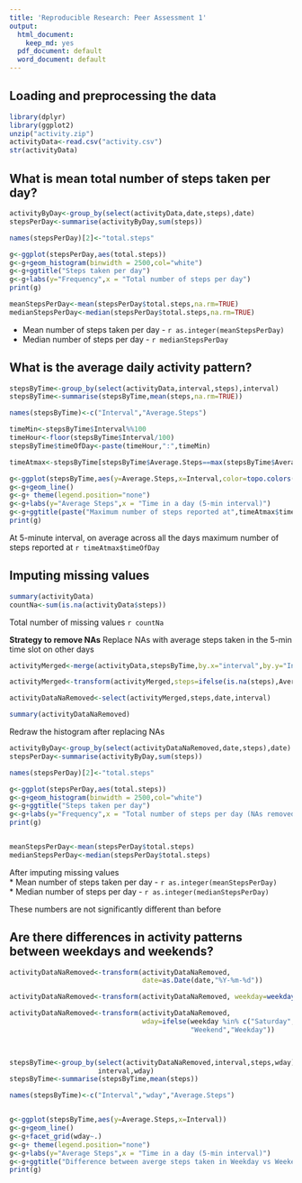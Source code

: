 ```yaml
---
title: 'Reproducible Research: Peer Assessment 1'
output:
  html_document:
    keep_md: yes
  pdf_document: default
  word_document: default
---
```



## Loading and preprocessing the data
```r
library(dplyr)
library(ggplot2)
unzip("activity.zip")
activityData<-read.csv("activity.csv")
str(activityData)
```


## What is mean total number of steps taken per day?
```r
activityByDay<-group_by(select(activityData,date,steps),date)
stepsPerDay<-summarise(activityByDay,sum(steps))

names(stepsPerDay)[2]<-"total.steps"

g<-ggplot(stepsPerDay,aes(total.steps))
g<-g+geom_histogram(binwidth = 2500,col="white")
g<-g+ggtitle("Steps taken per day")
g<-g+labs(y="Frequency",x = "Total number of steps per day")
print(g)

meanStepsPerDay<-mean(stepsPerDay$total.steps,na.rm=TRUE)
medianStepsPerDay<-median(stepsPerDay$total.steps,na.rm=TRUE)


```

* Mean number of steps taken per day - ```r as.integer(meanStepsPerDay) ```        
* Median number of steps per day - ```r medianStepsPerDay```  


## What is the average daily activity pattern?

```r

stepsByTime<-group_by(select(activityData,interval,steps),interval)
stepsByTime<-summarise(stepsByTime,mean(steps,na.rm=TRUE))

names(stepsByTime)<-c("Interval","Average.Steps")

timeMin<-stepsByTime$Interval%%100
timeHour<-floor(stepsByTime$Interval/100)
stepsByTime$timeOfDay<-paste(timeHour,":",timeMin)

timeAtmax<-stepsByTime[stepsByTime$Average.Steps==max(stepsByTime$Average.Steps),]

g<-ggplot(stepsByTime,aes(y=Average.Steps,x=Interval,color=topo.colors(1)))
g<-g+geom_line()
g<-g+ theme(legend.position="none")
g<-g+labs(y="Average Steps",x = "Time in a day (5-min interval)")
g<-g+ggtitle(paste("Maximum number of steps reported at",timeAtmax$timeOfDay))
print(g)

```

At 5-minute interval, on average across all the days maximum number of steps 
reported at ```r timeAtmax$timeOfDay```

## Imputing missing values

```r
summary(activityData)
countNa<-sum(is.na(activityData$steps))


```

Total number of missing values ```r countNa```

**Strategy to remove NAs** Replace NAs with average steps taken in the 5-min 
time slot on other days

```r

activityMerged<-merge(activityData,stepsByTime,by.x="interval",by.y="Interval")

activityMerged<-transform(activityMerged,steps=ifelse(is.na(steps),Average.Steps,steps))

activityDataNaRemoved<-select(activityMerged,steps,date,interval)

summary(activityDataNaRemoved)

```

Redraw the histogram after replacing NAs

```r
activityByDay<-group_by(select(activityDataNaRemoved,date,steps),date)
stepsPerDay<-summarise(activityByDay,sum(steps))

names(stepsPerDay)[2]<-"total.steps"

g<-ggplot(stepsPerDay,aes(total.steps))
g<-g+geom_histogram(binwidth = 2500,col="white")
g<-g+ggtitle("Steps taken per day")
g<-g+labs(y="Frequency",x = "Total number of steps per day (NAs removed)")
print(g)


meanStepsPerDay<-mean(stepsPerDay$total.steps)
medianStepsPerDay<-median(stepsPerDay$total.steps)


```
After imputing missing values  
* Mean number of steps taken per day - ```r as.integer(meanStepsPerDay) ```  
* Median number of steps per day - ```r as.integer(medianStepsPerDay)```   

These numbers are not significantly different than before

## Are there differences in activity patterns between weekdays and weekends?

```r
activityDataNaRemoved<-transform(activityDataNaRemoved,
                                 date=as.Date(date,"%Y-%m-%d"))

activityDataNaRemoved<-transform(activityDataNaRemoved, weekday=weekdays(date))

activityDataNaRemoved<-transform(activityDataNaRemoved, 
                                 wday=ifelse(weekday %in% c("Saturday","Sunday"),
                                             "Weekend","Weekday"))
                                   


stepsByTime<-group_by(select(activityDataNaRemoved,interval,steps,wday),
                      interval,wday)
stepsByTime<-summarise(stepsByTime,mean(steps))

names(stepsByTime)<-c("Interval","wday","Average.Steps")


g<-ggplot(stepsByTime,aes(y=Average.Steps,x=Interval))
g<-g+geom_line()
g<-g+facet_grid(wday~.)
g<-g+ theme(legend.position="none")
g<-g+labs(y="Average Steps",x = "Time in a day (5-min interval)")
g<-g+ggtitle("Difference between averge steps taken in Weekday vs Weekend")
print(g)

```
